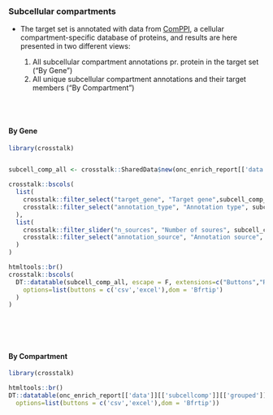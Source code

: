 ### Subcellular compartments {.tabset}

* The target set is annotated with data from [ComPPI](http://comppi.linkgroup.hu/), a cellular compartment-specific database of proteins, and results are here presented in two different views:

   1. All subcellular compartment annotations pr. protein in the target set ("By Gene")
   2. All unique subcellular compartment annotations and their target members ("By Compartment")

<br><br>

#### By Gene

```r
library(crosstalk)


subcell_comp_all <- crosstalk::SharedData$new(onc_enrich_report[['data']][['subcellcomp']][['all']])

crosstalk::bscols(
  list(
    crosstalk::filter_select("target_gene", "Target gene",subcell_comp_all,~symbol),
    crosstalk::filter_select("annotation_type", "Annotation type", subcell_comp_all, ~annotation_type)
  ),
  list(
    crosstalk::filter_slider("n_sources", "Number of soures", subcell_comp_all, ~n_sources),
    crosstalk::filter_select("annotation_source", "Annotation source", subcell_comp_all, ~annotation_source)
  )
)

htmltools::br()
crosstalk::bscols(
  DT::datatable(subcell_comp_all, escape = F, extensions=c("Buttons","Responsive"), width = "100%",
    options=list(buttons = c('csv','excel'),dom = 'Bfrtip')
  )
)

```
<br><br><br>

#### By Compartment

```r
library(crosstalk)

htmltools::br()
DT::datatable(onc_enrich_report[['data']][['subcellcomp']][['grouped']], escape = F, extensions=c("Buttons","Responsive"), width = "100%",
  options=list(buttons = c('csv','excel'),dom = 'Bfrtip'))


```
<br><br><br>



